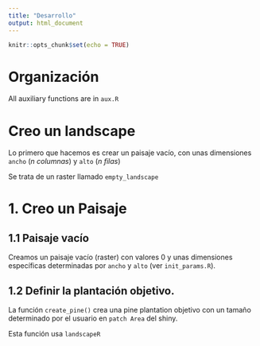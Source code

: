 ```yaml
---
title: "Desarrollo"
output: html_document
---
```


```r
knitr::opts_chunk$set(echo = TRUE)
```



# Organización

All auxiliary functions are in 
`aux.R` 

# Creo un landscape 
Lo primero que hacemos es crear un paisaje vacío, con unas dimensiones `ancho` (*n columnas*) y `alto` (*n filas*)

Se trata de un raster llamado `empty_landscape`


# 1. Creo un Paisaje

## 1.1 Paisaje vacío
Creamos un paisaje vacío (raster) con valores 0 y unas dimensiones específicas determinadas por `ancho` y `alto` (ver `init_params.R`). 

## 1.2 Definir la plantación objetivo.

La función `create_pine()` crea una pine plantation objetivo con un tamaño determinado por el usuario en `patch Area` del shiny. 



Esta función usa `landscapeR` 











